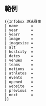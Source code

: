 ==範例==
{{Parameter names example|_template=Infobox 游泳賽事|name|year|yearr|image|imagesize|alt|hostcity|dates|venues|teams|nations|athletes|events|opened|website|previous|next}}
 <nowiki>{{Infobox 游泳賽事
| name      = 
| year      = 
| yearr     = 
| image     = 
| imagesize = 
| alt       = 
| hostcity  = 
| dates     = 
| venues    = 
| teams     = 
| nations   = 
| athletes  = 
| events    = 
| opened    = 
| website   = 
| previous  = 
| next      = 
}}</nowiki>